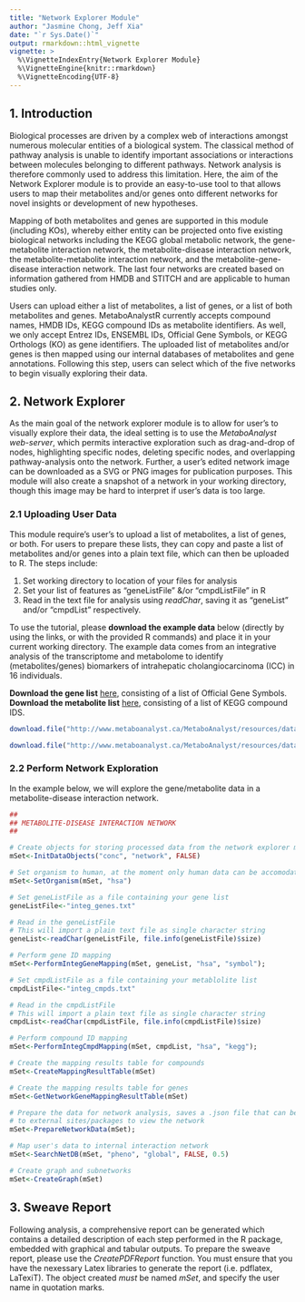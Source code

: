 ```yaml
---
title: "Network Explorer Module"
author: "Jasmine Chong, Jeff Xia"
date: "`r Sys.Date()`"
output: rmarkdown::html_vignette
vignette: >
  %\VignetteIndexEntry{Network Explorer Module}
  %\VignetteEngine{knitr::rmarkdown}
  %\VignetteEncoding{UTF-8}
---
```


## 1. Introduction 

Biological processes are driven by a complex web of interactions amongst numerous molecular entities of a biological system. The classical method of pathway analysis is unable to identify important associations or interactions between molecules belonging to different pathways. Network analysis is therefore commonly used to address this limitation. Here, the aim of the Network Explorer module is to provide an easy-to-use tool to that allows users to map their metabolites and/or genes onto different networks for novel insights or development of new hypotheses.

Mapping of both  metabolites and genes are supported in this module (including KOs), whereby either entity can be projected onto five existing biological networks including the KEGG global metabolic network, the gene-metabolite interaction network, the metabolite-disease interaction network, the metabolite-metabolite interaction network, and the metabolite-gene-disease interaction network. The last four networks are created based on information gathered from HMDB and STITCH and are applicable to human studies only. 

Users can upload either a list of metabolites, a list of genes, or a list of both metabolites and genes. MetaboAnalystR currently accepts compound names, HMDB IDs, KEGG compound IDs as metabolite identifiers. As well, we only accept Entrez IDs, ENSEMBL IDs, Official Gene Symbols, or KEGG Orthologs (KO) as gene identifiers. The uploaded list of metabolites and/or genes is then mapped using our internal databases of metabolites and gene annotations. Following this step, users can select which of the five networks to begin visually exploring their data.

## 2. Network Explorer

As the main goal of the network explorer module is to allow for user's to visually explore their data, the ideal setting is to use the *MetaboAnalyst web-server*, which permits interactive exploration such as drag-and-drop of nodes, highlighting specific nodes, deleting specific nodes, and overlapping pathway-analysis onto the network. Further, a user's edited network image can be downloaded as a SVG or PNG images for publication purposes. This module will also create a snapshot of a network in your working directory, though this image may be hard to interpret if user's data is too large. 

### 2.1 Uploading User Data

This module require's user's to upload a list of metabolites, a list of genes, or both. For users to prepare these lists, they can copy and paste a list of metabolites and/or genes into a plain text file, which can then be uploaded to R. The steps include:

1) Set working directory to location of your files for analysis
2) Set your list of features as "geneListFile"  &/or "cmpdListFile" in R
3) Read in the text file for analysis using *readChar*, saving it as "geneList" and/or "cmpdList" respectively.

To use the tutorial, please **download the example data** below (directly by using the links, or with the provided R commands) and place it in your current working directory. The example data comes from an integrative analysis of the transcriptome and metabolome to identify (metabolites/genes) biomarkers of intrahepatic cholangiocarcinoma (ICC) in 16 individuals. 

**Download the gene list** [here](http://www.metaboanalyst.ca/MetaboAnalyst/resources/data/integ_genes.txt), consisting of a list of Official Gene Symbols.
**Download the metabolite list** [here](http://www.metaboanalyst.ca/MetaboAnalyst/resources/data/integ_cmpds.txt), consisting of a list of KEGG compound IDS. 

```r

download.file("http://www.metaboanalyst.ca/MetaboAnalyst/resources/data/integ_genes.txt", "integ_genes.txt", "curl")

download.file("http://www.metaboanalyst.ca/MetaboAnalyst/resources/data/integ_cmpds.txt", "integ_cmpds.txt", "curl")

```

### 2.2 Perform Network Exploration

In the example below, we will explore the gene/metabolite data in a metabolite-disease interaction network. 

```r
##
## METABOLITE-DISEASE INTERACTION NETWORK
##

# Create objects for storing processed data from the network explorer module
mSet<-InitDataObjects("conc", "network", FALSE)

# Set organism to human, at the moment only human data can be accomodated
mSet<-SetOrganism(mSet, "hsa")

# Set geneListFile as a file containing your gene list
geneListFile<-"integ_genes.txt"

# Read in the geneListFile
# This will import a plain text file as single character string
geneList<-readChar(geneListFile, file.info(geneListFile)$size)

# Perform gene ID mapping
mSet<-PerformIntegGeneMapping(mSet, geneList, "hsa", "symbol");

# Set cmpdListFile as a file containing your metablolite list
cmpdListFile<-"integ_cmpds.txt"

# Read in the cmpdListFile
# This will import a plain text file as single character string
cmpdList<-readChar(cmpdListFile, file.info(cmpdListFile)$size)

# Perform compound ID mapping
mSet<-PerformIntegCmpdMapping(mSet, cmpdList, "hsa", "kegg");

# Create the mapping results table for compounds
mSet<-CreateMappingResultTable(mSet)

# Create the mapping results table for genes
mSet<-GetNetworkGeneMappingResultTable(mSet)

# Prepare the data for network analysis, saves a .json file that can be uploaded
# to external sites/packages to view the network
mSet<-PrepareNetworkData(mSet);

# Map user's data to internal interaction network
mSet<-SearchNetDB(mSet, "pheno", "global", FALSE, 0.5)

# Create graph and subnetworks
mSet<-CreateGraph(mSet)

```

## 3. Sweave Report

Following analysis, a comprehensive report can be generated which contains a detailed description of each step performed in the R package, embedded with graphical and tabular outputs. To prepare the sweave report, please use the *CreatePDFReport* function. You must ensure that you have the nexessary Latex libraries to generate the report (i.e. pdflatex, LaTexiT). The object created *must* be named *mSet*, and specify the user name in quotation marks. 



